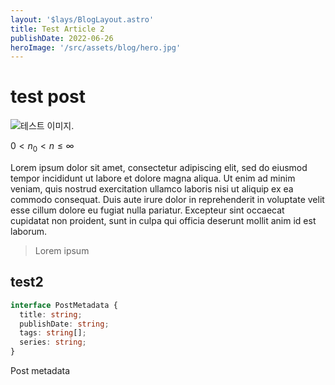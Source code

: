 ```yaml
---
layout: '$lays/BlogLayout.astro'
title: Test Article 2
publishDate: 2022-06-26
heroImage: '/src/assets/blog/hero.jpg'
---
```


# test post

<Image imgSrc='/src/assets/blog/hero.jpg' alt='테스트 이미지.' caption='테스트 이미지1' />

$0 < n_0 < n \le \infty$

Lorem ipsum dolor sit amet, consectetur adipiscing elit, sed do eiusmod tempor incididunt ut labore et dolore magna aliqua. Ut enim ad minim veniam, quis nostrud exercitation ullamco laboris nisi ut aliquip ex ea commodo consequat. Duis aute irure dolor in reprehenderit in voluptate velit esse cillum dolore eu fugiat nulla pariatur. Excepteur sint occaecat cupidatat non proident, sunt in culpa qui officia deserunt mollit anim id est laborum.

> Lorem ipsum

## test2

```ts
interface PostMetadata {
  title: string;
  publishDate: string;
  tags: string[];
  series: string;
}
```

Post metadata
